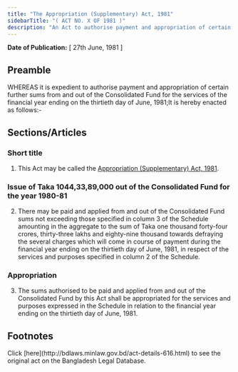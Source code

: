 ```yaml
---
title: "The Appropriation (Supplementary) Act, 1981"
sidebarTitle: "( ACT NO. X OF 1981 )"
description: "An Act to authorise payment and appropriation of certain further sums from and out of the Consolidated Fund for the services of the financial year ending on the thirtieth day of June, 1981."
---
```


**Date of Publication:** [ 27th June, 1981 ]

## Preamble

WHEREAS it is expedient to authorise payment and appropriation of certain further sums from and out of the Consolidated Fund for the services of the financial year ending on the thirtieth day of June, 1981;It is hereby enacted as follows:-

## Sections/Articles

### Short title

1. This Act may be called the [Appropriation (Supplementary) Act, 1981](/laws/volume-22/act-616 "Appropriation (Supplementary) Act, 1981").

### Issue of Taka 1044,33,89,000 out of the Consolidated Fund for the year 1980-81

2. There may be paid and applied from and out of the Consolidated Fund sums not exceeding those specified in column 3 of the Schedule amounting in the aggregate to the sum of Taka one thousand forty-four crores, thirty-three lakhs and eighty-nine thousand towards defraying the several charges which will come in course of payment during the financial year ending on the thirtieth day of June, 1981, in respect of the services and purposes specified in column 2 of the Schedule.

### Appropriation

3. The sums authorised to be paid and applied from and out of the Consolidated Fund by this Act shall be appropriated for the services and purposes expressed in the Schedule in relation to the financial year ending on the thirtieth day of June, 1981.

## Footnotes

<Note>
  Click [here](http://bdlaws.minlaw.gov.bd/act-details-616.html) to see the original act on the Bangladesh Legal Database.
</Note>

